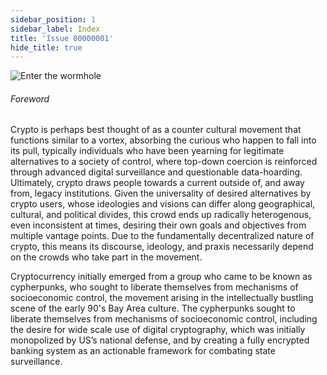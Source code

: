 ```yaml
---
sidebar_position: 1
sidebar_label: Index
title: 'Issue 00000001'
hide_title: true
---
```


![Enter the wormhole](../../img/00000001/cover.jpg)

###### Foreword
Crypto is perhaps best thought of as a counter cultural movement that functions similar to a vortex, absorbing the curious who happen to fall into its pull, typically individuals who have been yearning for legitimate alternatives to a society of control, where top-down coercion is reinforced through advanced digital surveillance and questionable data-hoarding. Ultimately, crypto draws people towards a current outside of, and away from, legacy institutions. Given the universality of desired alternatives by crypto users, whose ideologies and visions can differ along geographical, cultural, and political divides, this crowd ends up radically heterogenous, even inconsistent at times, desiring their own goals and objectives from multiple vantage points. Due to the fundamentally decentralized nature of crypto, this means its discourse, ideology, and praxis necessarily depend on the crowds who take part in the movement. 

Cryptocurrency initially emerged from a group who came to be known as cypherpunks, who sought to liberate themselves from mechanisms of socioeconomic control, the movement arising in the intellectually bustling scene of the early 90's Bay Area culture. The cypherpunks sought to liberate themselves from mechanisms of socioeconomic control, including the desire for wide scale use of digital cryptography, which was initially monopolized by US’s national defense, and by creating a fully encrypted banking system as an actionable framework for combating state surveillance. 

